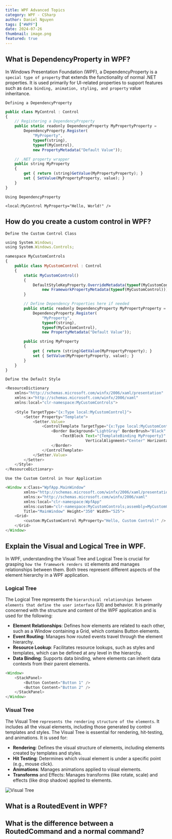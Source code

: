 ```yaml
---
title: WPF Advanced Topics
category: WPF - CSharp
author: Daniel Nguyen
tags: ["#WPF"]
date: 2024-07-26
thumbnail: image.png
featured: true
---
```


## What is DependencyProperty in WPF?

In Windows Presentation Foundation (WPF), a DependencyProperty is a `special type of property` that extends the functionality of normal 
.NET properties. It is used primarily for UI-related properties to support features such as `data binding, animation, styling, and property` 
value inheritance.

`Defining a DependencyProperty`

```javascript
public class MyControl : Control
{
    // Registering a DependencyProperty
    public static readonly DependencyProperty MyPropertyProperty =
        DependencyProperty.Register(
            "MyProperty", 
            typeof(string), 
            typeof(MyControl), 
            new PropertyMetadata("Default Value"));

    // .NET property wrapper
    public string MyProperty
    {
        get { return (string)GetValue(MyPropertyProperty); }
        set { SetValue(MyPropertyProperty, value); }
    }
}
```

`Using DependencyProperty`

```xaml
<local:MyControl MyProperty="Hello, World!" />
```

## How do you create a custom control in WPF?

`Define the Custom Control Class`

```javascript
using System.Windows;
using System.Windows.Controls;

namespace MyCustomControls
{
    public class MyCustomControl : Control
    {
        static MyCustomControl()
        {
            DefaultStyleKeyProperty.OverrideMetadata(typeof(MyCustomControl), 
                new FrameworkPropertyMetadata(typeof(MyCustomControl)));
        }

        // Define Dependency Properties here if needed
        public static readonly DependencyProperty MyPropertyProperty =
            DependencyProperty.Register(
                "MyProperty", 
                typeof(string), 
                typeof(MyCustomControl), 
                new PropertyMetadata("Default Value"));

        public string MyProperty
        {
            get { return (string)GetValue(MyPropertyProperty); }
            set { SetValue(MyPropertyProperty, value); }
        }
    }
}
```

`Define the Default Style`

```javascript
<ResourceDictionary
    xmlns="http://schemas.microsoft.com/winfx/2006/xaml/presentation"
    xmlns:x="http://schemas.microsoft.com/winfx/2006/xaml"
    xmlns:local="clr-namespace:MyCustomControls">
    
    <Style TargetType="{x:Type local:MyCustomControl}">
        <Setter Property="Template">
            <Setter.Value>
                <ControlTemplate TargetType="{x:Type local:MyCustomControl}">
                    <Border Background="LightGray" BorderBrush="Black" BorderThickness="1">
                        <TextBlock Text="{TemplateBinding MyProperty}" 
                                   VerticalAlignment="Center" HorizontalAlignment="Center"/>
                    </Border>
                </ControlTemplate>
            </Setter.Value>
        </Setter>
    </Style>
</ResourceDictionary>
```

`Use the Custom Control in Your Application`

```javascript
<Window x:Class="WpfApp.MainWindow"
        xmlns="http://schemas.microsoft.com/winfx/2006/xaml/presentation"
        xmlns:x="http://schemas.microsoft.com/winfx/2006/xaml"
        xmlns:local="clr-namespace:WpfApp"
        xmlns:custom="clr-namespace:MyCustomControls;assembly=MyCustomControls"
        Title="MainWindow" Height="350" Width="525">
    <Grid>
        <custom:MyCustomControl MyProperty="Hello, Custom Control!" />
    </Grid>
</Window>
```

## Explain the Visual and Logical Tree in WPF.


In WPF, understanding the Visual Tree and Logical Tree is crucial for grasping `how the framework renders UI` elements and manages relationships 
between them. Both trees represent different aspects of the element hierarchy in a WPF application.

### Logical Tree

The Logical Tree represents the `hierarchical relationships between elements that define the user interface` (UI) and behavior. It is primarily 
concerned with the structure and content of the WPF application and is used for the following:

- **Element Relationships**: Defines how elements are related to each other, such as a Window containing a Grid, which contains Button elements.
- **Event Routing**: Manages how routed events travel through the element hierarchy.
- **Resource Lookup**: Facilitates resource lookups, such as styles and templates, which can be defined at any level in the hierarchy.
- **Data Binding**: Supports data binding, where elements can inherit data contexts from their parent elements.

```javascript
<Window>
    <StackPanel>
        <Button Content="Button 1" />
        <Button Content="Button 2" />
    </StackPanel>
</Window>
```

### Visual Tree

The Visual Tree `represents the rendering structure of the elements`. It includes all the visual elements, including those generated by control 
templates and styles. The Visual Tree is essential for rendering, hit-testing, and animations. It is used for:

- **Rendering**: Defines the visual structure of elements, including elements created by templates and styles.
- **Hit Testing**: Determines which visual element is under a specific point (e.g., mouse click).
- **Animations**: Manages animations applied to visual elements.
- **Transforms** and Effects: Manages transforms (like rotate, scale) and effects (like drop shadow) applied to elements.

![Visual Tree](./1.png 'Visual Tree')

## What is a RoutedEvent in WPF?

## What is the difference between a RoutedCommand and a normal command?